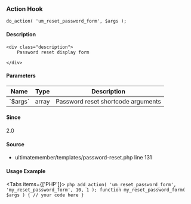 
<UMBreadCrumb type="action"/>

### Action Hook    
    
```
do_action( 'um_reset_password_form', $args );
```

#### Description
    <div class="description">
        Password reset display form
 
    </div>

#### Parameters
            
<table className="table-auto mt-2 border dark:border-gray-500 p-5 text-sm text-left">
<thead>
<tr>
<th  className="px-3">Name</th>
<th  className="px-3">Type</th>
<th  className="px-3">Description</th>
</tr>
</thead>
<tbody>
               <tr >
               <td className="px-3 py-2">`$args`</td>
               <td className="px-3 py-2">array</td>
               <td className="px-3 py-2 text-sm">Password reset shortcode arguments</td>
               </tr>
</tbody>
</table>

#### Since
<div class="description">
2.0
</div>

#### Source
  - <Link href="https://github.com/ultimatemember/ultimatemember/tree/2.5.0/templates/password-reset.php#L131">ultimatemember/templates/password-reset.php</Link> <Link href="https://github.com/ultimatemember/ultimatemember/tree/2.5.0/templates/password-reset.php#L131">line 131</Link>



#### Usage Example

<Tabs items={['PHP']}>
    <Tab>
    ```php
    add_action( 'um_reset_password_form', 'my_reset_password_form', 10, 1 );
 function my_reset_password_form( $args ) {
     // your code here
 }
    ```
    </Tab>
</Tabs>